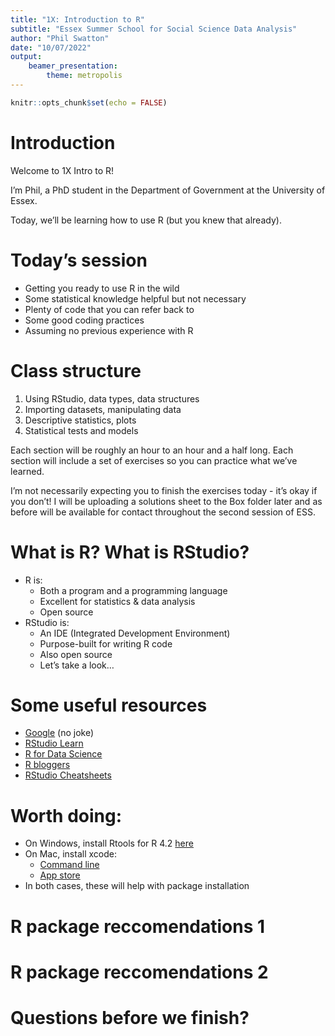 ```yaml
---
title: "1X: Introduction to R"
subtitle: "Essex Summer School for Social Science Data Analysis"
author: "Phil Swatton"
date: "10/07/2022"
output: 
    beamer_presentation:
        theme: metropolis
---
```


```r
knitr::opts_chunk$set(echo = FALSE)
```



# Introduction

Welcome to 1X Intro to R!

I'm Phil, a PhD student in the Department of Government at the University of Essex.

Today, we'll be learning how to use R (but you knew that already).




# Today's session

- Getting you ready to use R in the wild
- Some statistical knowledge helpful but not necessary
- Plenty of code that you can refer back to
- Some good coding practices
- Assuming no previous experience with R




# Class structure

1. Using RStudio, data types, data structures
2. Importing datasets, manipulating data
3. Descriptive statistics, plots
4. Statistical tests and models

Each section will be roughly an hour to an hour and a half long. Each section will include a set of exercises so you can practice what we've learned.

I'm not necessarily expecting you to finish the exercises today - it's okay if you don't! I will be uploading a solutions sheet to the Box folder later and as before will be available for contact throughout the second session of ESS.






# What is R? What is RStudio?

- R is:
    - Both a program and a programming language
    - Excellent for statistics & data analysis
    - Open source
- RStudio is:
    - An IDE (Integrated Development Environment)
    - Purpose-built for writing R code
    - Also open source
    - Let's take a look...





# Some useful resources

- [Google](https://www.google.com/) (no joke)
- [RStudio Learn](https://education.rstudio.com/learn/)
- [R for Data Science](https://r4ds.had.co.nz/)
- [R bloggers](https://www.r-bloggers.com/)
- [RStudio Cheatsheets](https://www.rstudio.com/resources/cheatsheets/)




# Worth doing:

- On Windows, install Rtools for R 4.2 [here](https://cran.r-project.org/bin/windows/Rtools/rtools42/rtools.html)
- On Mac, install xcode:
  - [Command line](https://clanfear.github.io/CSSS508/docs/compiling.html)
  - [App store](https://apps.apple.com/us/app/xcode/id497799835?mt=12)
- In both cases, these will help with package installation




# R package reccomendations 1

\begin{center}
\resizebox{10cm}{!}{
\begin{tabular}{lll}
\textbf{Type} 		& \textbf{Package name} 	& \textbf{Aim} \\
\hline
Data import			& \texttt{haven} 	& Similar to \texttt{foreign}, built for the \texttt{tidyverse}\\
					& \texttt{readr}	& For reading in rectangular data files (e.g. CSV), part of the \texttt{tidyverse} \\
\hline
Data cleaning 		& \texttt{tidyr} 	& Tidy datasets incl. reshaping to long and wide, part of the \texttt{tidyverse} \\
\hline
Plots 				& \texttt{ggpubr} 	& \texttt{ggplot2}-based publication-ready plots \\
					& \texttt{dotwhisker} & Easy coefficient plots in ggplot2 \\
\hline
Standard errors		& \texttt{sandwich} + \texttt{lmtest}  & Robust and clustered standard errors + test coefficients \\
\hline
Modelling			& \texttt{plm} 		& Panel data models (within-between estimator) \\
					& \texttt{zoo} or \texttt{forecast} & Time series tools \\
					& \texttt{lme4} 	& Multilevel models \\
					& \texttt{margins} or \texttt{ggeffects}& Marginal effects from models \\
					& \texttt{MASS} 	& Ordered logit models \\
					& \texttt{mlogit} or \texttt{mnlogit}	& Multinomial logit models \\
					& \texttt{AER} 		& Various (Instrumental variable, tobit models) \\ 
					& \texttt{rdd} 		& Regression discontinuity design \\
\end{tabular}
}
\end{center}



# R package reccomendations 2
\begin{center}
\resizebox{10cm}{!}{
\begin{tabular}{lll}
\textbf{Type} 		& \textbf{Package name} 	& \textbf{Aim} \\
\hline
Bayesian    & \texttt{rstan} or \texttt{rstanarm}    & Bayesian models via STAN \\
					& \texttt{rjags}   & Bayesian models via JAGS \\
					& \texttt{brms}   & Bayesian multilevel models via STAN with lme4 syntax \\
\hline
Latent Variable     & \texttt{psych}    & Exploratory Factor Analysis \\
					& \texttt{lavaan}   & CFA/SEM \\
					& \texttt{mirt}   & Item Response Theory \\
					& \texttt{mclust}   & Mixture modelling \\
\hline
Machine Learning    & \texttt{caret}    & Streamline the modelling process \\
					& \texttt{glmnet}    & lasso, ridge, elastic net regression \\
					& \texttt{rpart}, \texttt{randomforest}   & Regression trees, random forests \\
					& \texttt{e1071}   & Several misc functions including support vector machine \\
					& \texttt{neuralnet}   & Neural networks \\
					& \texttt{keras}   & R interface to Python `keras' library \\
\hline
Webscraping			& \texttt{rvest}    & Webscraping \\
					& \texttt{httr}     & Webscraping, APIs \\
					& \texttt{RSelenium} & Scraping dynamic websites \\
\hline
Text Analysis       & \texttt{quanteda}  & Quantitative text analysis \\
\end{tabular}
}
\end{center}


# Questions before we finish?







